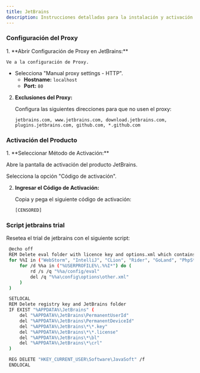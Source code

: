 ```yaml
---
title: JetBrains
description: Instrucciones detalladas para la instalación y activación de productos JetBrains.
---
```


### Configuración del Proxy

<Steps>
1. **Abrir Configuración de Proxy en JetBrains:**


    Ve a la configuración de Proxy.

   - Selecciona "Manual proxy settings - HTTP".
     - **Hostname:** `localhost`
     - **Port:** `80`

2. **Exclusiones del Proxy:**

   Configura las siguientes direcciones para que no usen el proxy:
   ```
   jetbrains.com, www.jetbrains.com, download.jetbrains.com, plugins.jetbrains.com, github.com, *.github.com
   ```
</Steps>

### Activación del Producto

<Steps>
1. **Seleccionar Método de Activación:**

   Abre la pantalla de activación del producto JetBrains.

   Selecciona la opción "Código de activación".

2. **Ingresar el Código de Activación:**

   Copia y pega el siguiente código de activación:
   ```
   [CENSORED]
   ```
</Steps>

### Script jetbrains trial

Resetea el trial de jetbrains con el siguiente script:

   ```sh
    @echo off
    REM Delete eval folder with licence key and options.xml which contains a reference to it
    for %%I in ("WebStorm", "IntelliJ", "CLion", "Rider", "GoLand", "PhpStorm", "Resharper", "PyCharm") do (
        for /d %%a in ("%USERPROFILE%\.%%I*") do (
            rd /s /q "%%a/config/eval"
            del /q "%%a\config\options\other.xml"
        )
    )

    SETLOCAL
    REM Delete registry key and JetBrains folder
    IF EXIST "%APPDATA%\JetBrains" (
        del "%APPDATA%\JetBrains\PermanentUserId"
        del "%APPDATA%\JetBrains\PermanentDeviceId"
        del "%APPDATA%\JetBrains\*\*.key"
        del "%APPDATA%\JetBrains\*\*.license"
        del "%APPDATA%\JetBrains\*\bl"
        del "%APPDATA%\JetBrains\*\crl"
    )

    REG DELETE "HKEY_CURRENT_USER\Software\JavaSoft" /f
    ENDLOCAL



   ```


